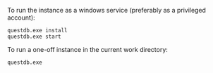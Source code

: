 To run the instance as a windows service (preferably as a privileged account):

```shell
questdb.exe install
questdb.exe start
```

To run a one-off instance in the current work directory:

```shell
questdb.exe
```
